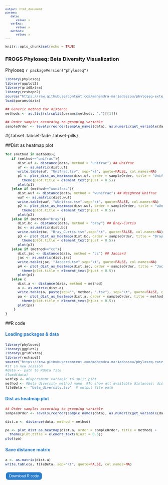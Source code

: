 ```yaml
---
output: html_document
params:
   data:
      value: x
   varExp:
      value: x
   methods:
      value: x
---
```

<meta http-equiv="Content-Type" content="text/html; charset=UTF-8">
<style type="text/css">
code.r{ /* Code block */
  font-size: 11px;
}
pre { /* Code block */
  font-size: 11px
}
.button {
    background-color: #2a7ecc; /* Blue */
    border          : none;
    color           : white;
    padding         : 5px 10px;
    text-align      : center;
    text-decoration : none;
    display         : inline-block;
    font-size       : 12px;
    margin          : 4px 2px;
    cursor          : pointer;
    border-radius   : 8px;
}
h4 { 
    display      : block;
    font-size    : 1em;
    margin-top   : 1.33em;
    margin-bottom: 1.33em;
    margin-left  : 0;
    margin-right : 0;
    font-weight  : bold;
    color        : #2a7ecc;
}
</style>

<script src="https://s3-us-west-2.amazonaws.com/s.cdpn.io/14082/FileSaver.js"></script>

```r
knitr::opts_chunk$set(echo = TRUE)
```
<h3>FROGS Phyloseq: Beta Diversity Visualization</h3>

 Phyloseq `r packageVersion("phyloseq")`

```r
library(phyloseq)
library(ggplot2)
library(gridExtra)
library(reshape2)
source("https://raw.githubusercontent.com/mahendra-mariadassou/phyloseq-extended/master/load-extra-functions.R")
load(params$data) 
```

```r
## Generic method for distance
methods <- as.list(strsplit(params$methods, ",")[[1]])

## Order samples according to grouping variable
sampleOrder <- levels(reorder(sample_names(data), as.numeric(get_variable(data, params$varExp)))) 
```

#{.tabset .tabset-fade .tabset-pills}

##Dist as heatmap plot
```r

for (method in methods){
   if (method=="unifrac"){
      dist.uf <- distance(data, method = "unifrac") ## Unifrac
      uf <- as.matrix(dist.uf)
      write.table(uf, "Unifrac.tsv", sep="\t", quote=FALSE, col.names=NA)
      p1 <- plot_dist_as_heatmap(dist.uf, order = sampleOrder, title = "Unifrac") + 
        theme(plot.title = element_text(hjust = 0.5))
      plot(p1)
   }else if (method=="wunifrac"){
      dist.wuf <- distance(data, method = "wunifrac") ## Weighted Unifrac
      wuf <- as.matrix(dist.wuf)
      write.table(wuf, "wUnifrac.tsv",sep="\t", quote=FALSE, col.names=NA)
      p2 <- plot_dist_as_heatmap(dist.wuf, order = sampleOrder, title = "wUnifrac") + 
        theme(plot.title = element_text(hjust = 0.5))
      plot(p2)
   }else if (method=="bray"){
      dist.bc <- distance(data, method = "bray") ## Bray-Curtis
      bc <- as.matrix(dist.bc)
      write.table(bc, "Bray_Curtis.tsv",sep="\t", quote=FALSE, col.names=NA)
      p3 <- plot_dist_as_heatmap(dist.bc, order = sampleOrder, title = "Bray-Curtis") + 
        theme(plot.title = element_text(hjust = 0.5))
      plot(p3)
   }else if (method=="cc"){
      dist.jac <- distance(data, method = "cc") ## Jaccard
      jac <- as.matrix(dist.jac)
      write.table(jac, "Jaccard.tsv",sep="\t", quote=FALSE, col.names=NA)
      p4 <- plot_dist_as_heatmap(dist.jac, order = sampleOrder, title = "Jaccard") + 
        theme(plot.title = element_text(hjust = 0.5))
      plot(p4)
   }else {
      dist.a <- distance(data, method = method)
      a <- as.matrix(dist.a)
      write.table(a, paste(sep="", method, ".tsv"), sep="\t", quote=FALSE, col.names=NA)
      pa <- plot_dist_as_heatmap(dist.a, order = sampleOrder, title = method) + 
        theme(plot.title = element_text(hjust = 0.5))
      plot(pa)
    }
}
```

##R code
<h4>Loading packages & data</h4>
```r
library(phyloseq)
library(ggplot2)
library(gridExtra)
library(reshape2)
source("https://raw.githubusercontent.com/mahendra-mariadassou/phyloseq-extended/master/load-extra-functions.R")
#if in new session 
#data <- path to Rdata file 
#load(data) 
varExp <- #Experiment variable to split plot
method <- #Beta diversity method name  #To show all available distances: distanceMethodList
fileBeta <- "beta_diversity.tsv"  # output file path
```

<h4>Dist as heatmap plot</h4>
```r
## Order samples according to grouping variable
sampleOrder <- levels(reorder(sample_names(data), as.numeric(get_variable(data, varExp)))) 

dist.a <- distance(data, method = method)

pa <- plot_dist_as_heatmap(dist.a, order = sampleOrder, title = method) + 
  theme(plot.title = element_text(hjust = 0.5))
plot(pa)
```

<h4>Save distance matrix</h4>
```r
a <- as.matrix(dist.a)
write.table(a, fileBeta, sep="\t", quote=FALSE, col.names=NA)
```

<div id="code-r-file" style="display:none;">
library(phyloseq)
&#10;library(ggplot2)
&#10;library(gridExtra)
&#10;library(reshape2)
&#10;source(\"https://raw.githubusercontent.com/mahendra-mariadassou/phyloseq-extended/master/load-extra-functions.R \")
&#10;#if in new session 
&#10;#data <- path to Rdata file 
&#10;#load(data) 
&#10;varExp <- #Experiment variable to split plot
&#10;method <- #Beta diversity method name
&#10;fileBeta <- #path to output Beta diversity file
&#10;#To show all available distances: distanceMethodList
&#10;
&#10;## Order samples according to grouping variable
&#10;sampleOrder <- levels(reorder(sample_names(data), as.numeric(get_variable(data, varExp)))) 
&#10;
&#10;dist.a <- distance(data, method = method)
&#10;
&#10;pa <- plot_dist_as_heatmap(dist.a, order = sampleOrder, title = method) + 
&#10;  theme(plot.title = element_text(hjust = 0.5))
&#10;plot(pa)
&#10;
&#10;a <- as.matrix(dist.a)
&#10;write.table(a, fileBeta , sep=\"\\t\", quote=FALSE, col.names=NA)
</div>

<script>
  function download(){
    var text = document.getElementById("code-r-file").textContent;
    var blob = new Blob([text],{type:"text/plain;charset=utf-8"});
    saveAs(blob,"beta_diversity_code.R");
   }
</script>
<input type="button" value="Download R code" class="button" onclick="download();"/>
